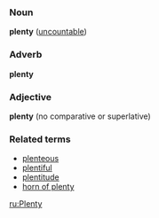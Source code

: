 ===Noun===
'''plenty''' ([[uncountable]])

===Adverb===
'''plenty'''

===Adjective===
'''plenty''' (no comparative or superlative)

===Related terms===
*[[plenteous]]
*[[plentiful]]
*[[plentitude]]
*[[horn of plenty]]

[[ru:Plenty]]